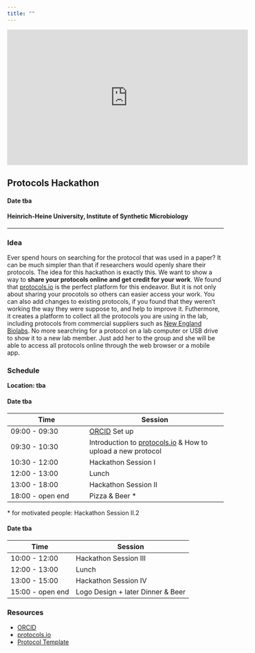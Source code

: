 ```yaml
---
title: ""
---
```


<iframe width="560" height="315" src="https://www.youtube.com/embed/wvqw6PPl0eY" frameborder="0" allowfullscreen></iframe>

## Protocols Hackathon

#### Date tba
#### Heinrich-Heine University, Institute of Synthetic Microbiology

---
### Idea

Ever spend hours on searching for the protocol that was used in a paper? It can be much simpler than that if researchers would openly share their protocols. The idea for this hackathon is exactly this. We want to show a way to __share your protocols online and get credit for your work__. We found that [protocols.io](https://www.protocols.io) is the perfect platform for this endeavor. But it is not only about sharing your procotols so others can easier access your work. You can also add changes to existing protocols, if you found that they weren't working the way they were suppose to, and help to improve it. Futhermore, it creates a platform to collect all the protocols you are using in the lab, including protocols from commercial suppliers such as [New England Biolabs](https://www.protocols.io/groups/new-england-biolabs-neb). No more searchring for a protocol on a lab computer or USB drive to show it to a new lab member. Just add her to the group and she will be able to access all protocols online through the web browser or a mobile app.

### Schedule
__Location: tba__

#### Date tba
Time | Session 
---- | -------
09:00 - 09:30 | [ORCID](https://orcid.org) Set up 
09:30 - 10:30 | Introduction to [protocols.io](https://www.protocols.io) & How to upload a new protocol 
10:30 - 12:00 | Hackathon Session I
12:00 - 13:00 | Lunch
13:00 - 18:00 | Hackathon Session II
18:00 - open end | Pizza & Beer *

<nowiki>*</nowiki> for motivated people: Hackathon Session II.2

#### Date tba
Time | Session 
---- | -------
10:00 - 12:00 | Hackathon Session III 
12:00 - 13:00 | Lunch 
13:00 - 15:00 | Hackathon Session IV 
15:00 - open end | Logo Design + later Dinner & Beer

### Resources

* [ORCID](https://orcid.org)
* [protocols.io](https://www.protocols.io)
* [Protocol Template](https://docs.google.com/document/d/1NX-07dy9ptrPwhF9-g8ktGHTJ9HPI5JmEZK0bdv82fA/pub)